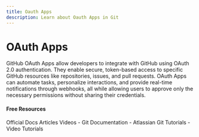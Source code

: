 ```yaml
---
title: Oauth Apps
description: Learn about Oauth Apps in Git
---
```


# OAuth Apps

GitHub OAuth Apps allow developers to integrate with GitHub using OAuth 2.0 authentication. They enable secure, token-based access to specific GitHub resources like repositories, issues, and pull requests. OAuth Apps can automate tasks, personalize interactions, and provide real-time notifications through webhooks, all while allowing users to approve only the necessary permissions without sharing their credentials.

#### Free Resources

<Tabs defaultValue="official">
<TabsList>
<TabsTrigger value="official">Official Docs</TabsTrigger>
<TabsTrigger value="article">Articles</TabsTrigger>
<TabsTrigger value="video">Videos</TabsTrigger>
</TabsList>

<TabsContent value="official">
- <Link href="https://git-scm.com/docs">Git Documentation</Link>
</TabsContent>
<TabsContent value="article">
- <Link href="https://www.atlassian.com/git/tutorials">Atlassian Git Tutorials</Link>
</TabsContent>
<TabsContent value="video">
- <Link href="https://www.youtube.com/results?search_query=git+oauth-apps+tutorial">Video Tutorials</Link>
</TabsContent>
</Tabs>

<Outlet path="5-github/basics/oauth-apps" />
